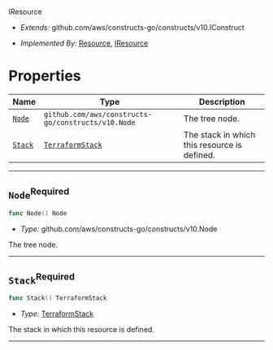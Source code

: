  IResource <a name="IResource" id="cdktf.IResource"></a>

- *Extends:* github.com/aws/constructs-go/constructs/v10.IConstruct

- *Implemented By:* <a href="#cdktf.Resource">Resource</a>, <a href="#cdktf.IResource">IResource</a>


# Properties <a name="Properties" id="Properties"></a>

| **Name** | **Type** | **Description** |
| --- | --- | --- |
| <code><a href="#cdktf.IResource.property.node">Node</a></code> | <code>github.com/aws/constructs-go/constructs/v10.Node</code> | The tree node. |
| <code><a href="#cdktf.IResource.property.stack">Stack</a></code> | <code><a href="#cdktf.TerraformStack">TerraformStack</a></code> | The stack in which this resource is defined. |

---

## `Node`<sup>Required</sup> <a name="Node" id="cdktf.IResource.property.node"></a>

```go
func Node() Node
```

- *Type:* github.com/aws/constructs-go/constructs/v10.Node

The tree node.

---

## `Stack`<sup>Required</sup> <a name="Stack" id="cdktf.IResource.property.stack"></a>

```go
func Stack() TerraformStack
```

- *Type:* <a href="#cdktf.TerraformStack">TerraformStack</a>

The stack in which this resource is defined.

---
